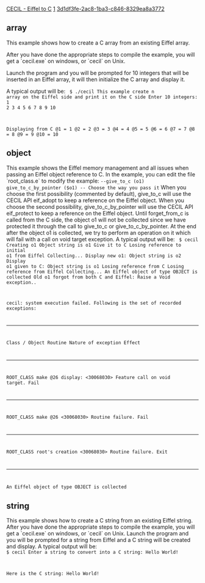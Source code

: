 [[Property:title|CECIL - Eiffel to C]]
[[Property:weight|1]]
[[Property:uuid|3d1df3fe-2ac8-1ba3-c846-8329ea8a3772]]
==array==

This example shows how to create a C array from an existing Eiffel array. 

After you have done the appropriate steps to compile the example, you will get a `cecil.exe` on windows, or `cecil` on Unix. 

Launch the program and you will be prompted for 10 integers that will be inserted in an Eiffel array, it will then initialize the C array and display it. 

A typical output will be:
<code>
$ ./cecil
This example create n array on the Eiffel side and print it on the C side
Enter 10 integers:
1
2
3
4
5
6
7
8
9
10

Displaying from C
@1 = 1
@2 = 2
@3 = 3
@4 = 4
@5 = 5
@6 = 6
@7 = 7
@8 = 8
@9 = 9
@10 = 10
</code>

==object==
This example shows the Eiffel memory management and all issues when passing an Eiffel object reference to C. In the example, you can edit the file `root_class.e` to modify the example: 
<code>
--give_to_c (o1)
give_to_c_by_pointer ($o1) -- Choose the way you pass it
</code>
When you choose the first possibility (commented by default), give_to_c will use the CECIL API eif_adopt to keep a reference on the Eiffel object. When you choose the second possibility, give_to_c_by_pointer will use the CECIL API eif_protect to keep a reference on the Eiffel object. Until forget_from_c is called from the C side, the object o1 will not be collected since we have protected it through the call to give_to_c or give_to_c_by_pointer. At the end after the object o1 is collected, we try to perform an operation on it which will fail with a call on void target exception. A typical output will be: 
<code>
$ cecil
Creating o1
Object string is o1
Give it to C
Losing reference to initial o1 from Eiffel
Collecting...
Display new o1:
Object string is o2
Display o1 given to C:
Object string is o1
Losing reference from C
Losing reference from Eiffel
Collecting...
An Eiffel object of type OBJECT is collected
Old o1 forgot from both C and Eiffel:
Raise a Void exception..

cecil: system execution failed.
Following is the set of recorded exceptions:
-------------------------------------------------------------------------------
Class / Object Routine Nature of exception Effect
-------------------------------------------------------------------------------
ROOT_CLASS make @26 display:
<30068030> Feature call on void target. Fail
-------------------------------------------------------------------------------
ROOT_CLASS make @26
<30068030> Routine failure. Fail
-------------------------------------------------------------------------------
ROOT_CLASS root's creation
<30068030> Routine failure. Exit
-------------------------------------------------------------------------------
An Eiffel object of type OBJECT is collected
</code>

==string==
This example shows how to create a C string from an existing Eiffel string. After you have done the appropriate steps to compile the example, you will get a `cecil.exe` on windows, or `cecil` on Unix. Launch the program and you will be prompted for a string from Eiffel and a C string will be created and display. A typical output will be: 
<code>
$ cecil
Enter a string to convert into a C string:
Hello World!

Here is the C string:
Hello World!
</code>




